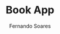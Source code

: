---
title: Book App
author: Fernando Soares
description: Book App.
isDraft: false
tags: ["UI"]
publishDate: "2025-09-16 17:41"
cover: /public/uploads/images/portfolio/labs/book__app.webp
type: iOS App
---